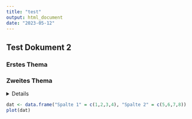 ```yaml
---
title: "test"
output: html_document
date: "2023-05-12"
---
```


## Test Dokument 2

### Erstes Thema

### Zweites Thema

<details>
```r
dat <- data.frame("Spalte 1" = c(4,3,2,1), "Spalte 2" = c(5,6,7,8))
plot(dat)
```
</details> 

```r
dat <- data.frame("Spalte 1" = c(1,2,3,4), "Spalte 2" = c(5,6,7,8))
plot(dat)
```

